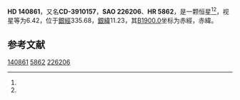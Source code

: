 {{Starbox begin
| name = HD 140861
}}
{{Starbox observe
| epoch = [[J2000.0|J2000.0]]
| constell = {{星座名待查}}<ref name=SIMBAD>{{cite web
 | url=http://simbad.u-strasbg.fr/simbad/sim-id?Ident=HR+5862
 | title =Pulsating variable Star
 | publisher=Centre de Données astronomiques de Strasbourg
 | work=SIMBAD
 | accessdate=2012-07-13}}</ref><ref name=DATA>{{cite web
 | url=http://vizier.u-strasbg.fr/viz-bin/VizieR-5?-out.add=.&-source=5050&-corr=PK=HR&-out.max=9999&HR=5862
 | title=VizieR Detailed Page
 | accessdate=2012-07-13
 | archive-date=2016-03-05
 | archive-url=https://web.archive.org/web/20160305004854/http://vizier.u-strasbg.fr/viz-bin/VizieR-5?-out.add=.&-source=5050&-corr=PK=HR&-out.max=9999&HR=5862
 | dead-url=no
 }}</ref>
| 星官 = 
| ra = {{RA|15|47|25.4}}<ref name=SIMBAD /><ref name=DATA />
| dec = {{DEC|-40|11|39}}<ref name=SIMBAD /><ref name=DATA />
| appmag_v = 6.42<ref name=SIMBAD /><ref name=DATA />
}}
{{Starbox character
| class = G5III-IV<ref name=SIMBAD /><ref name=DATA />
| b-v = 0.88<ref name=SIMBAD /><ref name=DATA />
| u-b = <ref name=SIMBAD /><ref name=DATA />
| r-i = <ref name=SIMBAD /><ref name=DATA />
| variable = 
}}
{{Starbox astrometry
| radial_v = 
| prop_mo_ra = -28
| parallax = 
| p_error = 
}}
{{Starbox catalog
| names =CD-3910157，[[SAO星表|SAO]] 226206，[[HD星表|HD]] 140861，[[HR星表|HR]] 5862}}
{{Starbox reference |Simbad=HR+5862}}
{{Starbox end}}

'''HD 140861'''，又名'''CD-3910157'''，'''SAO 226206'''、'''HR 5862'''，是一颗恒星<ref name=SIMBAD /><ref name=DATA />，视星等为6.42，位于[[銀道座標系|銀經]]335.68，[[銀道座標系|銀緯]]11.23，其[[B1900.0|B1900.0]]坐标为赤經{{RA|15|40|46.4}}，赤緯{{DEC|-39|11.23|55}}。

== 参考文献 ==
{{reflist}}

{{star-stub}}

[[Category:HD和HDE天體|140861]]
[[Category:HR天體|5862]]
[[Category:SAO天體|226206]]